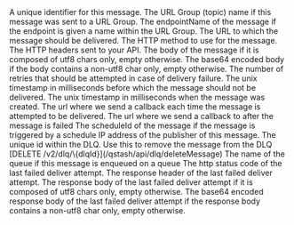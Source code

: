 <ResponseField name="messageId" type="string" required>
  A unique identifier for this message.
</ResponseField>

<ResponseField name="topicName" type="string">
  The URL Group (topic) name if this message was sent to a URL Group.
</ResponseField>

<ResponseField name="endpointName" type="string">
  The endpointName of the message if the endpoint is given a name within the URL Group.
</ResponseField>

<ResponseField name="url" type="string" required>
  The URL to which the message should be delivered.
</ResponseField>

<ResponseField name="method" type="string">
  The HTTP method to use for the message.
</ResponseField>

<ResponseField name="header" type="Record<string, string[]>">
  The HTTP headers sent to your API.
</ResponseField>

<ResponseField name="body" type="string">
  The body of the message if it is composed of utf8 chars only, empty otherwise.
</ResponseField>

<ResponseField name="bodyBase64" type="string">
  The base64 encoded body if the body contains a non-utf8 char only, empty otherwise.
</ResponseField>

<ResponseField name="maxRetries" type="int">
  The number of retries that should be attempted in case of delivery failure.
</ResponseField>

<ResponseField name="notBefore" type="int">
  The unix timestamp in milliseconds before which the message should not be delivered.
</ResponseField>

<ResponseField name="createdAt" type="int" required>
  The unix timestamp in milliseconds when the message was created.
</ResponseField>

<ResponseField name="callback" type="string">
  The url where we send a callback each time the message is attempted to be delivered.
</ResponseField>

<ResponseField name="failureCallback" type="string">
  The url where we send a callback to after the message is failed
</ResponseField>

<ResponseField name="scheduleId" type="string" >
  The scheduleId of the message if the message is triggered by a schedule
</ResponseField>

<ResponseField name="callerIP" type="string" required>
    IP address of the publisher of this message.
</ResponseField>

<ResponseField name="dlqId" type="string" required>
    The unique id within the DLQ. Use this to remove the message from the DLQ
    [DELETE /v2/dlq/\{dlqId}](/qstash/api/dlq/deleteMessage)
</ResponseField>

<ResponseField name="queueName" type="string">
  The name of the queue if this message is enqueued on a queue 
</ResponseField>

<ResponseField name="responseStatus" type="int">
  The http status code of the last failed deliver attempt.
</ResponseField>

<ResponseField name="responseHeader" type="string">
  The response header of the last failed deliver attempt.
</ResponseField>

<ResponseField name="responseBody" type="string">
  The response body of the last failed deliver attempt if it is composed of utf8 chars only, empty otherwise.
</ResponseField>

<ResponseField name="responseBodyBase64" type="string">
  The base64 encoded response body of the last failed deliver attempt if the response body contains a non-utf8 char only, empty otherwise.
</ResponseField>
